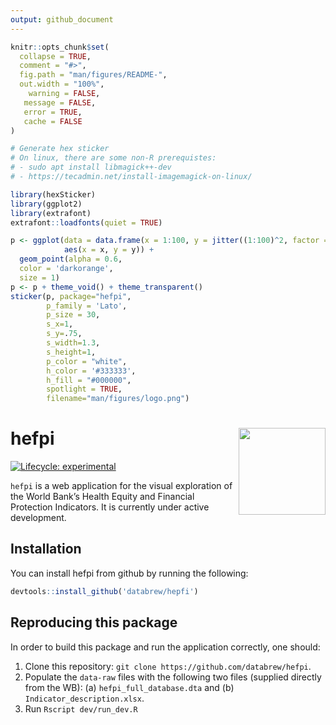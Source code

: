 ```yaml
---
output: github_document
---
```


<!-- README.md is generated from README.Rmd. Please edit that file -->

```r
knitr::opts_chunk$set(
  collapse = TRUE,
  comment = "#>",
  fig.path = "man/figures/README-",
  out.width = "100%",
    warning = FALSE, 
   message = FALSE, 
   error = TRUE, 
   cache = FALSE
)
```

```r
# Generate hex sticker
# On linux, there are some non-R prerequistes:
# - sudo apt install libmagick++-dev
# - https://tecadmin.net/install-imagemagick-on-linux/

library(hexSticker)
library(ggplot2)
library(extrafont)
extrafont::loadfonts(quiet = TRUE)

p <- ggplot(data = data.frame(x = 1:100, y = jitter((1:100)^2, factor = 5000)),
            aes(x = x, y = y)) + 
  geom_point(alpha = 0.6,
  color = 'darkorange',
  size = 1)
p <- p + theme_void() + theme_transparent()
sticker(p, package="hefpi", 
        p_family = 'Lato',
        p_size = 30,
        s_x=1, 
        s_y=.75, 
        s_width=1.3, 
        s_height=1,
        p_color = "white",
        h_color = '#333333',
        h_fill = "#000000",
        spotlight = TRUE,
        filename="man/figures/logo.png")
```

# hefpi <a href='https://github.com/databrew/hepfi'><img src='man/figures/logo.png' align="right" height="139" /></a>

<!-- badges: start -->
[![Lifecycle: experimental](https://img.shields.io/badge/lifecycle-experimental-orange.svg)](https://www.tidyverse.org/lifecycle/#experimental)
<!-- badges: end -->

`hefpi` is a web application for the visual exploration of the World Bank's Health Equity and Financial Protection Indicators. It is currently under active development.

## Installation

You can install hefpi from github by running the following:

``` r
devtools::install_github('databrew/hepfi')
```

## Reproducing this package

In order to build this package and run the application correctly, one should:

1. Clone this repository: `git clone https://github.com/databrew/hefpi`.  
2. Populate the `data-raw` files with the following two files (supplied directly from the WB): (a) `hefpi_full_database.dta` and (b) `Indicator_description.xlsx`. 
3. Run `Rscript dev/run_dev.R`

